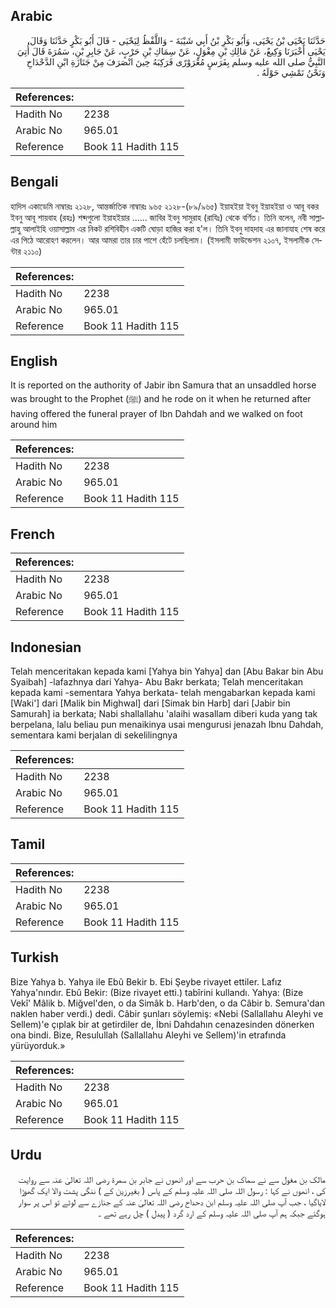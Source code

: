## Arabic


<div dir="rtl" lang="ar" style={{fontSize:'larger',backgroundColor:'#f8f9fa',padding:20}}>
حَدَّثَنَا يَحْيَى بْنُ يَحْيَى، وَأَبُو بَكْرِ بْنُ أَبِي شَيْبَةَ - وَاللَّفْظُ لِيَحْيَى - قَالَ أَبُو بَكْرٍ حَدَّثَنَا وَقَالَ، يَحْيَى أَخْبَرَنَا وَكِيعٌ، عَنْ مَالِكِ بْنِ مِغْوَلٍ، عَنْ سِمَاكِ بْنِ حَرْبٍ، عَنْ جَابِرِ بْنِ، سَمُرَةَ قَالَ أُتِيَ النَّبِيُّ صلى الله عليه وسلم بِفَرَسٍ مُعْرَوْرًى فَرَكِبَهُ حِينَ انْصَرَفَ مِنْ جَنَازَةِ ابْنِ الدَّحْدَاحِ وَنَحْنُ نَمْشِي حَوْلَهُ ‏.‏
</div>
<div style={{backgroundColor:'#f8f9fa',padding:20, marginBottom: 10}}><table> <thead> <tr> <th>References:</th> <th></th> </tr> </thead> <tbody><tr><td>Hadith No</td><td>2238</td></tr><tr><td>Arabic No</td><td>965.01</td></tr><tr><td>Reference</td><td>Book 11 Hadith 115</td></tr></tbody></table></div>

## Bengali


<div dir="ltr" lang="bn" style={{fontSize:'larger',backgroundColor:'#f8f9fa',padding:20}}>
হাদিস একাডেমি নাম্বারঃ ২১২৮, আন্তর্জাতিক নাম্বারঃ ৯৬৫ ২১২৮-(৮৯/৯৬৫) ইয়াহইয়া ইবনু ইয়াহইয়া ও আবূ বকর ইবনু আবূ শায়বাহ (রহঃ) শব্দগুলো ইয়াহইয়ার ...... জাবির ইবনু সামুরাহ (রাযিঃ) থেকে বর্ণিত। তিনি বলেন, নবী সাল্লাল্লাহু আলাইহি ওয়াসাল্লাম এর নিকট রশিবিহীন একটি ঘোড়া হাজির করা হ'ল। তিনি ইবনু দাহদাহ এর জানাযাহ শেষ করে এর পিঠে আরোহণ করলেন। আর আমরা তার চার পাশে হেঁটে চলছিলাম। (ইসলামী ফাউন্ডেশন ২১০৭, ইসলামীক সেন্টার ২১১০)
</div>
<div style={{backgroundColor:'#f8f9fa',padding:20, marginBottom: 10}}><table> <thead> <tr> <th>References:</th> <th></th> </tr> </thead> <tbody><tr><td>Hadith No</td><td>2238</td></tr><tr><td>Arabic No</td><td>965.01</td></tr><tr><td>Reference</td><td>Book 11 Hadith 115</td></tr></tbody></table></div>

## English


<div dir="ltr" lang="en" style={{fontSize:'larger',backgroundColor:'#f8f9fa',padding:20}}>
It is reported on the authority of Jabir ibn Samura that an unsaddled horse was brought to the Prophet (ﷺ) and he rode on it when he returned after having offered the funeral prayer of Ibn Dahdah and we walked on foot around him
</div>
<div style={{backgroundColor:'#f8f9fa',padding:20, marginBottom: 10}}><table> <thead> <tr> <th>References:</th> <th></th> </tr> </thead> <tbody><tr><td>Hadith No</td><td>2238</td></tr><tr><td>Arabic No</td><td>965.01</td></tr><tr><td>Reference</td><td>Book 11 Hadith 115</td></tr></tbody></table></div>

## French


<div dir="ltr" lang="fr" style={{fontSize:'larger',backgroundColor:'#f8f9fa',padding:20}}>

</div>
<div style={{backgroundColor:'#f8f9fa',padding:20, marginBottom: 10}}><table> <thead> <tr> <th>References:</th> <th></th> </tr> </thead> <tbody><tr><td>Hadith No</td><td>2238</td></tr><tr><td>Arabic No</td><td>965.01</td></tr><tr><td>Reference</td><td>Book 11 Hadith 115</td></tr></tbody></table></div>

## Indonesian


<div dir="ltr" lang="id" style={{fontSize:'larger',backgroundColor:'#f8f9fa',padding:20}}>
Telah menceritakan kepada kami [Yahya bin Yahya] dan [Abu Bakar bin Abu Syaibah] -lafazhnya dari Yahya- Abu Bakr berkata; Telah menceritakan kepada kami -sementara Yahya berkata- telah mengabarkan kepada kami [Waki'] dari [Malik bin Mighwal] dari [Simak bin Harb] dari [Jabir bin Samurah] ia berkata; Nabi shallallahu 'alaihi wasallam diberi kuda yang tak berpelana, lalu beliau pun menaikinya usai mengurusi jenazah Ibnu Dahdah, sementara kami berjalan di sekelilingnya
</div>
<div style={{backgroundColor:'#f8f9fa',padding:20, marginBottom: 10}}><table> <thead> <tr> <th>References:</th> <th></th> </tr> </thead> <tbody><tr><td>Hadith No</td><td>2238</td></tr><tr><td>Arabic No</td><td>965.01</td></tr><tr><td>Reference</td><td>Book 11 Hadith 115</td></tr></tbody></table></div>

## Tamil


<div dir="ltr" lang="ta" style={{fontSize:'larger',backgroundColor:'#f8f9fa',padding:20}}>

</div>
<div style={{backgroundColor:'#f8f9fa',padding:20, marginBottom: 10}}><table> <thead> <tr> <th>References:</th> <th></th> </tr> </thead> <tbody><tr><td>Hadith No</td><td>2238</td></tr><tr><td>Arabic No</td><td>965.01</td></tr><tr><td>Reference</td><td>Book 11 Hadith 115</td></tr></tbody></table></div>

## Turkish


<div dir="ltr" lang="tr" style={{fontSize:'larger',backgroundColor:'#f8f9fa',padding:20}}>
Bize Yahya b. Yahya ile Ebû Bekir b. Ebi Şeybe rivayet ettiler. Lafız Yahya'nındır. Ebû Bekir: (Bize rivayet etti.) tabîrini kullandı. Yahya: (Bize Vekî' Mâlik b. Miğvel'den, o da Simâk b. Harb'den, o da Câbir b. Semura'dan naklen haber verdi.) dedi. Câbir şunları söylemiş: «Nebi (Sallallahu Aleyhi ve Sellem)'e çıplak bir at getirdiler de, İbni Dahdahın cenazesinden dönerken ona bindi. Bize, Resulullah (Sallallahu Aleyhi ve Sellem)'in etrafında yürüyorduk.»
</div>
<div style={{backgroundColor:'#f8f9fa',padding:20, marginBottom: 10}}><table> <thead> <tr> <th>References:</th> <th></th> </tr> </thead> <tbody><tr><td>Hadith No</td><td>2238</td></tr><tr><td>Arabic No</td><td>965.01</td></tr><tr><td>Reference</td><td>Book 11 Hadith 115</td></tr></tbody></table></div>

## Urdu


<div dir="rtl" lang="ur" style={{fontSize:'larger',backgroundColor:'#f8f9fa',padding:20}}>
مالک بن مغول سے نے سماک بن حرب سے اور انھوں نے جابر بن سمرۃ رضی اللہ تعالیٰ عنہ سے روایت کی ، انھوں نے کہا : رسول اللہ صلی اللہ علیہ وسلم کے پاس ( بغیرزین کے ) ننگی پشت والا ایک گھوڑا لایاگیا ، جب آپ صلی اللہ علیہ وسلم ابن دحداح رضی اللہ تعالیٰ عنہ کے جنازے سے لوٹے تو اس پر سوار ہوگئے جبکہ ہم آپ صلی اللہ علیہ وسلم کے ارد گرد ( پیدل ) چل رہے تھے ۔
</div>
<div style={{backgroundColor:'#f8f9fa',padding:20, marginBottom: 10}}><table> <thead> <tr> <th>References:</th> <th></th> </tr> </thead> <tbody><tr><td>Hadith No</td><td>2238</td></tr><tr><td>Arabic No</td><td>965.01</td></tr><tr><td>Reference</td><td>Book 11 Hadith 115</td></tr></tbody></table></div>